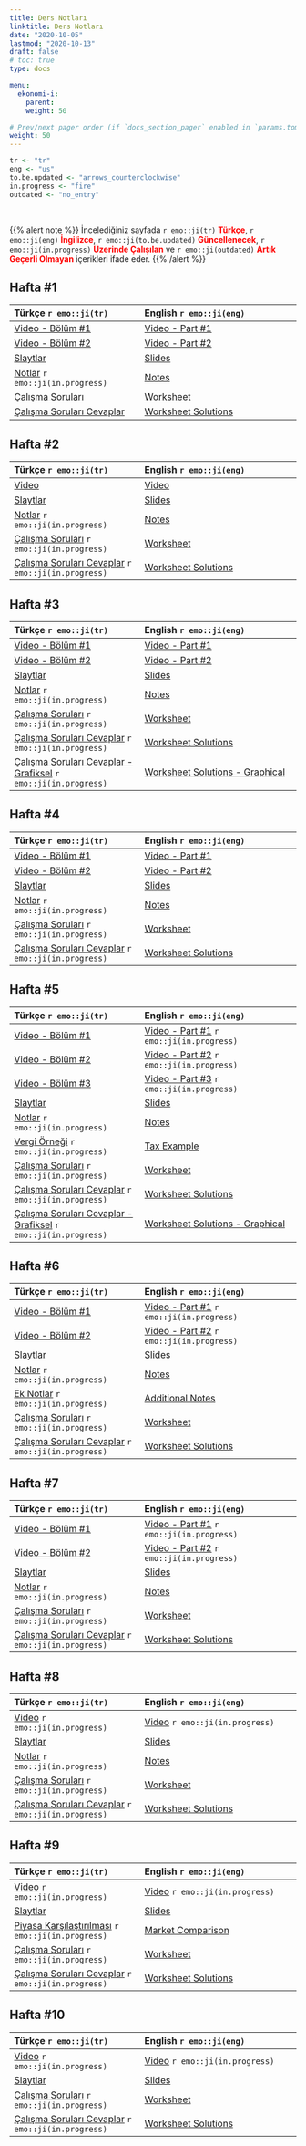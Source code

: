 ```yaml
---
title: Ders Notları
linktitle: Ders Notları
date: "2020-10-05"
lastmod: "2020-10-13"
draft: false
# toc: true
type: docs

menu:
  ekonomi-i:
    parent: 
    weight: 50

# Prev/next pager order (if `docs_section_pager` enabled in `params.toml`)
weight: 50
---
```


```r
tr <- "tr"
eng <- "us"
to.be.updated <- "arrows_counterclockwise"
in.progress <- "fire"
outdated <- "no_entry"
```

<br>

{{% alert note %}}
İncelediğiniz sayfada `r emo::ji(tr)` <font color="red">**Türkçe**</font>, `r emo::ji(eng)` <font color="red">**İngilizce**</font>, `r emo::ji(to.be.updated)` <font color="red">**Güncellenecek**</font>, `r emo::ji(in.progress)` <font color="red">**Üzerinde Çalışılan**</font> ve `r emo::ji(outdated)` <font color="red">**Artık Geçerli Olmayan**</font> içerikleri ifade eder.
{{% /alert %}}

## Hafta #1
| Türkçe `r emo::ji(tr)` | English `r emo::ji(eng)` |
| :--------------------- | :------------------------- |
| [Video - Bölüm #1](https://www.youtube.com/watch?v=2X_-CiNAr6w&list=PLGdlUqXbpitn_vnaxzj2qx18n5f4P7qch&index=1) | [Video - Part #1](https://www.youtube.com/watch?v=rEZfMve6Vm0&list=PLGdlUqXbpitlXmYoB4LUc2dnnI1OPAhHg&index=1) |
| [Video - Bölüm #2](https://www.youtube.com/watch?v=jeNwjaAVs4o&list=PLGdlUqXbpitn_vnaxzj2qx18n5f4P7qch&index=2) | [Video - Part #2](https://www.youtube.com/watch?v=1wAclMe5c6M&list=PLGdlUqXbpitlXmYoB4LUc2dnnI1OPAhHg&index=2) |
| [Slaytlar](`r paste0(ekonomi.path, "Ekonomi_-_Hafta_1.pptx")`) | [Slides](`r paste0(economics.path, "Economics_-_Week_1.pptx")`) |
| [Notlar](`r paste0(ekonomi.path, "Ekonomi_-_Hafta_1_Notlar.pdf")`) `r emo::ji(in.progress)` | [Notes](`r paste0(economics.path, "Economics_-_Week_1_Notes.pdf")`) |
| [Çalışma Soruları](`r paste0(ekonomi.path, "Ekonomi_-_Hafta_1_CS.pdf")`) | [Worksheet](`r paste0(economics.path, "Economics_-_Week_1_Worksheet.pdf")`) |
| [Çalışma Soruları Cevaplar](`r paste0(ekonomi.path, "Ekonomi_-_Hafta_1_CS_Cevap.pdf")`) | [Worksheet Solutions](`r paste0(economics.path, "Economics_-_Week_1_Worksheet_Solution.pdf")`) |

## Hafta #2
| Türkçe `r emo::ji(tr)` | English `r emo::ji(eng)` |
| :--------------------- | :------------------------- |
| [Video](https://www.youtube.com/watch?v=JIpF9at8540&list=PLGdlUqXbpitn_vnaxzj2qx18n5f4P7qch&index=3) | [Video](https://www.youtube.com/watch?v=Z347BG3oFn4&list=PLGdlUqXbpitlXmYoB4LUc2dnnI1OPAhHg&index=3) |
| [Slaytlar](`r paste0(ekonomi.path, "Ekonomi_-_Hafta_2.pptx")`) | [Slides](`r paste0(economics.path, "Economics_-_Week_2.pptx")`) |
| [Notlar](`r paste0(ekonomi.path, "Ekonomi_-_Hafta_2_Notlar.pdf")`) `r emo::ji(in.progress)` | [Notes](`r paste0(economics.path, "Economics_-_Week_2_Notes.pdf")`) |
| [Çalışma Soruları](`r paste0(ekonomi.path, "Ekonomi_-_Hafta_2_CS.pdf")`) `r emo::ji(in.progress)` | [Worksheet](`r paste0(economics.path, "Economics_-_Week_2_Worksheet.pdf")`) |
| [Çalışma Soruları Cevaplar](`r paste0(ekonomi.path, "Ekonomi_-_Hafta_2_CS_Cevap.pdf")`) `r emo::ji(in.progress)` | [Worksheet Solutions](`r paste0(economics.path, "Economics_-_Week_2_Worksheet_Solution.pdf")`) |

## Hafta #3
| Türkçe `r emo::ji(tr)` | English `r emo::ji(eng)` |
| :--------------------- | :------------------------- |
| [Video - Bölüm #1](https://www.youtube.com/watch?v=akfocLbvXjM&list=PLGdlUqXbpitn_vnaxzj2qx18n5f4P7qch&index=4) | [Video - Part #1](https://www.youtube.com/watch?v=T7EQqHhbAgk&list=PLGdlUqXbpitlXmYoB4LUc2dnnI1OPAhHg&index=4) |
| [Video - Bölüm #2](https://www.youtube.com/watch?v=Ykk_oeJiE_I&list=PLGdlUqXbpitn_vnaxzj2qx18n5f4P7qch&index=5) | [Video - Part #2](https://www.youtube.com/watch?v=Xudjskkv47U&list=PLGdlUqXbpitlXmYoB4LUc2dnnI1OPAhHg&index=5) |
| [Slaytlar](`r paste0(ekonomi.path, "Ekonomi_-_Hafta_3.pptx")`) | [Slides](`r paste0(economics.path, "Economics_-_Week_3.pptx")`) |
| [Notlar](`r paste0(ekonomi.path, "Ekonomi_-_Hafta_3_Notlar.pdf")`) `r emo::ji(in.progress)` | [Notes](`r paste0(economics.path, "Economics_-_Week_3_Notes.pdf")`) |
| [Çalışma Soruları](`r paste0(ekonomi.path, "Ekonomi_-_Hafta_3_CS.pdf")`) `r emo::ji(in.progress)` | [Worksheet](`r paste0(economics.path, "Economics_-_Week_3_Worksheet.pdf")`) |
| [Çalışma Soruları Cevaplar](`r paste0(ekonomi.path, "Ekonomi_-_Hafta_3_CS_Cevap.pdf")`) `r emo::ji(in.progress)` | [Worksheet Solutions](`r paste0(economics.path, "Economics_-_Week_3_Worksheet_Solution.pdf")`) |
| [Çalışma Soruları Cevaplar - Grafiksel](`r paste0(ekonomi.path, "Ekonomi_-_Hafta_3_CS_Cevap__Grafiksel.pdf")`) `r emo::ji(in.progress)` | [Worksheet Solutions - Graphical](`r paste0(economics.path, "Economics_-_Week_3_Worksheet_Solution__Graphical.pdf")`) |

## Hafta #4
| Türkçe `r emo::ji(tr)` | English `r emo::ji(eng)` |
| :--------------------- | :------------------------- |
| [Video - Bölüm #1](https://www.youtube.com/watch?v=ggTcdWCzMq0&list=PLGdlUqXbpitn_vnaxzj2qx18n5f4P7qch&index=6) | [Video - Part #1](https://www.youtube.com/watch?v=KKY6iOTOQHI&list=PLGdlUqXbpitlXmYoB4LUc2dnnI1OPAhHg&index=6) |
| [Video - Bölüm #2](https://www.youtube.com/watch?v=n4lnYcVw4z0&list=PLGdlUqXbpitn_vnaxzj2qx18n5f4P7qch&index=7) | [Video - Part #2](https://www.youtube.com/watch?v=E4YhqVQ3TDk&list=PLGdlUqXbpitlXmYoB4LUc2dnnI1OPAhHg&index=7) |
| [Slaytlar](`r paste0(ekonomi.path, "Ekonomi_-_Hafta_4.pptx")`) | [Slides](`r paste0(economics.path, "Economics_-_Week_4.pptx")`) |
| [Notlar](`r paste0(ekonomi.path, "Ekonomi_-_Hafta_4_Notlar.pdf")`) `r emo::ji(in.progress)` | [Notes](`r paste0(economics.path, "Economics_-_Week_4_Notes.pdf")`) |
| [Çalışma Soruları](`r paste0(ekonomi.path, "Ekonomi_-_Hafta_4_CS.pdf")`) `r emo::ji(in.progress)` | [Worksheet](`r paste0(economics.path, "Economics_-_Week_4_Worksheet.pdf")`) |
| [Çalışma Soruları Cevaplar](`r paste0(ekonomi.path, "Ekonomi_-_Hafta_4_CS_Cevap.pdf")`) `r emo::ji(in.progress)` | [Worksheet Solutions](`r paste0(economics.path, "Economics_-_Week_4_Worksheet_Solution.pdf")`) |

## Hafta #5
| Türkçe `r emo::ji(tr)` | English `r emo::ji(eng)` |
| :--------------------- | :------------------------- |
| [Video - Bölüm #1](https://www.youtube.com/watch?v=tHFcUR5oW-Q&list=PLGdlUqXbpitn_vnaxzj2qx18n5f4P7qch&index=8) | [Video - Part #1]() `r emo::ji(in.progress)` |
| [Video - Bölüm #2](https://www.youtube.com/watch?v=KT5QKjJ7ub0&list=PLGdlUqXbpitn_vnaxzj2qx18n5f4P7qch&index=9) | [Video - Part #2]() `r emo::ji(in.progress)` |
| [Video - Bölüm #3](https://www.youtube.com/watch?v=etsKGUGo-Eg&list=PLGdlUqXbpitn_vnaxzj2qx18n5f4P7qch&index=10) | [Video - Part #3]() `r emo::ji(in.progress)` |
| [Slaytlar](`r paste0(ekonomi.path, "Ekonomi_-_Hafta_5.pptx")`) | [Slides](`r paste0(economics.path, "Economics_-_Week_5.pptx")`) |
| [Notlar](`r paste0(ekonomi.path, "Ekonomi_-_Hafta_5_Notlar.pdf")`) `r emo::ji(in.progress)` | [Notes](`r paste0(economics.path, "Economics_-_Week_5_Notes.pdf")`) |
| [Vergi Örneği](`r paste0(ekonomi.path, "Ekonomi_-_Hafta_5_Vergi Ornegi.jpg")`) `r emo::ji(in.progress)` | [Tax Example](`r paste0(economics.path, "Economics_-_Week_5_Tax_Example.jpg")`) |
| [Çalışma Soruları](`r paste0(ekonomi.path, "Ekonomi_-_Hafta_5_CS.pdf")`) `r emo::ji(in.progress)` | [Worksheet](`r paste0(economics.path, "Economics_-_Week_5_Worksheet.pdf")`) |
| [Çalışma Soruları Cevaplar](`r paste0(ekonomi.path, "Ekonomi_-_Hafta_5_CS_Cevap.pdf")`) `r emo::ji(in.progress)` | [Worksheet Solutions](`r paste0(economics.path, "Economics_-_Week_5_Worksheet_Solution.pdf")`) |
| [Çalışma Soruları Cevaplar - Grafiksel](`r paste0(ekonomi.path, "Ekonomi_-_Hafta_5_CS_Cevap__Grafiksel.pdf")`) `r emo::ji(in.progress)` | [Worksheet Solutions - Graphical](`r paste0(economics.path, "Economics_-_Week_5_Worksheet_Solution__Graphical.pdf")`) |

## Hafta #6
| Türkçe `r emo::ji(tr)` | English `r emo::ji(eng)` |
| :--------------------- | :------------------------- |
| [Video - Bölüm #1](https://www.youtube.com/watch?v=QJKhDzAnvRA&list=PLGdlUqXbpitn_vnaxzj2qx18n5f4P7qch&index=11) | [Video - Part #1]() `r emo::ji(in.progress)` |
| [Video - Bölüm #2](https://www.youtube.com/watch?v=ebzskGeYMgo&list=PLGdlUqXbpitn_vnaxzj2qx18n5f4P7qch&index=12) | [Video - Part #2]() `r emo::ji(in.progress)` |
| [Slaytlar](`r paste0(ekonomi.path, "Ekonomi_-_Hafta_6.pptx")`) | [Slides](`r paste0(economics.path, "Economics_-_Week_6.pptx")`) |
| [Notlar](`r paste0(ekonomi.path, "Ekonomi_-_Hafta_6_Notlar.pdf")`) `r emo::ji(in.progress)` | [Notes](`r paste0(economics.path, "Economics_-_Week_6_Notes.pdf")`) |
| [Ek Notlar](`r paste0(ekonomi.path, "Ekonomi_-_Hafta_6_Ek_Notlar.pdf")`) `r emo::ji(in.progress)` | [Additional Notes](`r paste0(economics.path, "Economics_-_Week_6_Additional_Notes.pdf")`) |
| [Çalışma Soruları](`r paste0(ekonomi.path, "Ekonomi_-_Hafta_6_CS.pdf")`) `r emo::ji(in.progress)` | [Worksheet](`r paste0(economics.path, "Economics_-_Week_6_Worksheet.pdf")`) |
| [Çalışma Soruları Cevaplar](`r paste0(ekonomi.path, "Ekonomi_-_Hafta_6_CS_Cevap.pdf")`) `r emo::ji(in.progress)` | [Worksheet Solutions](`r paste0(economics.path, "Economics_-_Week_6_Worksheet_Solution.pdf")`) |

## Hafta #7
| Türkçe `r emo::ji(tr)` | English `r emo::ji(eng)` |
| :--------------------- | :------------------------- |
| [Video - Bölüm #1](https://www.youtube.com/watch?v=uACsAqu3Z-4&list=PLGdlUqXbpitn_vnaxzj2qx18n5f4P7qch&index=13) | [Video - Part #1]() `r emo::ji(in.progress)` |
| [Video - Bölüm #2](https://www.youtube.com/watch?v=Unc85Ih2sIE&list=PLGdlUqXbpitn_vnaxzj2qx18n5f4P7qch&index=14) | [Video - Part #2]() `r emo::ji(in.progress)` |
| [Slaytlar](`r paste0(ekonomi.path, "Ekonomi_-_Hafta_7.pptx")`) | [Slides](`r paste0(economics.path, "Economics_-_Week_7.pptx")`) |
| [Notlar](`r paste0(ekonomi.path, "Ekonomi_-_Hafta_7_Notlar.pdf")`) `r emo::ji(in.progress)` | [Notes](`r paste0(economics.path, "Economics_-_Week_7_Notes.pdf")`) |
| [Çalışma Soruları](`r paste0(ekonomi.path, "Ekonomi_-_Hafta_7_CS.pdf")`) `r emo::ji(in.progress)` | [Worksheet](`r paste0(economics.path, "Economics_-_Week_7_Worksheet.pdf")`) |
| [Çalışma Soruları Cevaplar](`r paste0(ekonomi.path, "Ekonomi_-_Hafta_7_CS_Cevap.pdf")`) `r emo::ji(in.progress)` | [Worksheet Solutions](`r paste0(economics.path, "Economics_-_Week_7_Worksheet_Solution.pdf")`) |

## Hafta #8
| Türkçe `r emo::ji(tr)` | English `r emo::ji(eng)` |
| :--------------------- | :------------------------- |
| [Video]() `r emo::ji(in.progress)` | [Video]() `r emo::ji(in.progress)` |
| [Slaytlar](`r paste0(ekonomi.i.path, "Ekonomiye_Giris_I_-_Hafta_8.pptx")`) | [Slides](`r paste0(ekonomi.i.path, "Economics_I_-_Week_8.pptx")`) |
| [Notlar](`r paste0(ekonomi.i.path, "Ekonomiye_Giris_I_-_Hafta_8 Notlar.pdf")`) `r emo::ji(in.progress)` | [Notes](`r paste0(ekonomi.i.path, "Economics_I_-_Week_8_Notes.pdf")`) |
| [Çalışma Soruları](`r paste0(ekonomi.i.path, "Ekonomiye_Giris_I_-_Hafta_8_CS.pdf")`) `r emo::ji(in.progress)` | [Worksheet](`r paste0(ekonomi.i.path, "Economics_I_-_Week_8_Worksheet.pdf")`) |
| [Çalışma Soruları Cevaplar](`r paste0(ekonomi.i.path, "Ekonomiye_Giris_I_-_Hafta_8_CS_Cevap.pdf")`) `r emo::ji(in.progress)` | [Worksheet Solutions](`r paste0(ekonomi.i.path, "Economics_I_-_Week_8_Worksheet_Solution.pdf")`) |

## Hafta #9
| Türkçe `r emo::ji(tr)` | English `r emo::ji(eng)` |
| :--------------------- | :------------------------- |
| [Video]() `r emo::ji(in.progress)` | [Video]() `r emo::ji(in.progress)` |
| [Slaytlar](`r paste0(ekonomi.i.path, "Ekonomiye_Giris_I_-_Hafta_9.pptx")`) | [Slides](`r paste0(ekonomi.i.path, "Economics_I_-_Week_9.pptx")`) |
| [Piyasa Karşılaştırılması](`r paste0(ekonomi.i.path, "Ekonomiye_Giris_I_-_Hafta_9_Piyasa_Karsilastirimasi.pdf")`) `r emo::ji(in.progress)` | [Market Comparison](`r paste0(ekonomi.i.path, "Economics_I_-_Week_9_Market_Comparison.pdf")`) |
| [Çalışma Soruları](`r paste0(ekonomi.i.path, "Ekonomiye_Giris_I_-_Hafta_9_CS.pdf")`) `r emo::ji(in.progress)` | [Worksheet](`r paste0(ekonomi.i.path, "Economics_I_-_Week_9_Worksheet.pdf")`) |
| [Çalışma Soruları Cevaplar](`r paste0(ekonomi.i.path, "Ekonomiye_Giris_I_-_Hafta_9_CS_Cevap.pdf")`) `r emo::ji(in.progress)` | [Worksheet Solutions](`r paste0(ekonomi.i.path, "Economics_I_-_Week_9_Worksheet_Solution.pdf")`) |

## Hafta #10
| Türkçe `r emo::ji(tr)` | English `r emo::ji(eng)` |
| :--------------------- | :------------------------- |
| [Video]() `r emo::ji(in.progress)` | [Video]() `r emo::ji(in.progress)` |
| [Slaytlar](`r paste0(ekonomi.i.path, "Ekonomiye_Giris_I_-_Hafta_10.pptx")`) | [Slides](`r paste0(ekonomi.i.path, "Economics_I_-_Week_10.pptx")`) |
| [Çalışma Soruları](`r paste0(ekonomi.i.path, "Ekonomiye_Giris_I_-_Hafta_10_CS.pdf")`) `r emo::ji(in.progress)` | [Worksheet](`r paste0(ekonomi.i.path, "Economics_I_-_Week_10_Worksheet.pdf")`) |
| [Çalışma Soruları Cevaplar](`r paste0(ekonomi.i.path, "Ekonomiye_Giris_I_-_Hafta_10_CS_Cevap.pdf")`) `r emo::ji(in.progress)` | [Worksheet Solutions](`r paste0(ekonomi.i.path, "Economics_I_-_Week_10_Worksheet_Solution.pdf")`) |
